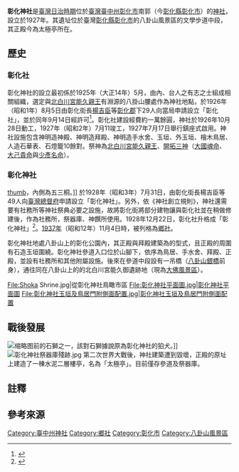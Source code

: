 {{日本神社
| name=彰化神社
| img= File:彰化神社.jpg
| img_capt = 
| image_width = 260
| nihongo = 彰化神社
| hiragana =しょうかじんじゃ
| romaji =Shōka Jinja
| location=臺灣臺中州彰化市南郭
| god=能久親王<br/>大国魂命<br/>大己貴命<br/>少彦名命
| type=郷社
| struct =  
| open_year=昭和二年（1927年）
| close_year = 
| cere_date =10月28日{{r|社}}
}}
'''彰化神社'''是[[臺灣日治時期|臺灣日治時期]]位於[[臺灣|臺灣]][[臺中州|臺中州]][[彰化市_(州轄市)|彰化市]]南郭（今[[彰化縣|彰化縣]][[彰化市|彰化市]]）的[[神社|神社]]，設立於1927年。其遺址位於臺灣[[彰化縣|彰化縣]][[彰化市|彰化市]]的八卦山風景區的文學步道中段，其正殿今為太極亭所在。

==歷史==

=== 彰化社 ===
彰化神社的設立最初係於1925年（大正14年）5月，由內、台人之有志之士組成相關組織，選定與[[北白川宮能久親王|北白川宮能久親王]]有淵源的八掛山腰處{{NoteTag|1=北白川宮能久親王與[[近衛師團|近衛師團]]抵達彰化時，與抗日勢力在八卦山發生抗爭，但隨即於1895年8月28日早上十點佔領八卦山，將八卦山做為司令部並在此駐軍。於1914年，由時任[[臺中廳|臺中廳]]彰化支廳長[[河東田義一郎|河東田義一郎]]發起設立紀念碑，故設立了高約6公尺的「北白川親王彰化遺跡碑」，碑後有由臺中廳長[[枝德二|枝德二]]撰文，[[吳德功|吳德功]]所寫的碑文：「明治二十八年八月二十八日，近衛師團大勳位北白川親王、帥師鎮彰化，嚴號令肅將士，駐軍三十餘日，而地方以靖，爾來二十年矣，彰化市民感其德，謀立碑於八卦山，以表遺迹，請余文爰敬敘其由來云爾」。此御遺跡地於1933年11月26日被指定為史蹟「北白川宮能久親王殿下彰化御遺跡」<ref>{{Cite book|title=北白川宮能久親王御遺跡|last=臺灣總督府內務局|first=|publisher=|year=1935-12-15|isbn=|location=|pages=}}</ref>。}}作為神社地點，於1926年（昭和1年）8月5日由彰化街長[[楊吉臣|楊吉臣]]等[[彰化郡|彰化郡]]下29人向當局申請設立「彰化社」，並於同年9月14日經許可<ref>{{Cite journal|title=彰化神社之鎮座式與祭典|author=不詳|url=|journal=まこと|issue=|doi=|others=|year=1927-9-1|volume=|page=|pmid=}}</ref>。彰化社建設經費約一萬餘圓，神社於1926年10月28日動工，1927年（昭和2年）7月11竣工，1927年7月17日舉行鎮座式啟用{{r|社}}。神社設施包含神明造神殿、神明造拜殿、神明造手水舍、玉垣、外玉垣、檜木鳥居、人造石華表、石燈籠10餘對。祭神為[[北白川宮能久親王|北白川宮能久親王]]、[[開拓三神|開拓三神]]（[[國魂|大國魂命]]、[[大國主神|大己貴命]]與[[少彥名命|少彥名命]]）。

=== 彰化神社 ===
[[file:Shoka_Shrine_crest.jpg|thumb]]，內側為五三桐。]]
於1928年（昭和3年）7月31日，由彰化街長楊吉臣等49人向[[臺灣總督府|臺灣總督府]]申請設立「彰化神社」。另外，依《神社創立規則》，神社還需要有社務所等神社祭典必要之設施，故將彰化街將部分建物讓與彰化社並在稍做修建後，作為社務所，祭器庫、神饌所使用。1928年12月22日，彰化社升格成「彰化神社」<ref>{{Cite book|title=彰化神社創立許可|last=|first=|publisher=臺灣總督府公文類纂|year=1928|isbn=|location=|pages=}}</ref>。[[1937年臺灣|1937年]]（昭和12年）11月4日時，被列格為[[鄉社|鄉社]]{{r|社}}。

彰化神社地處八卦山上的彰化公園內，其正殿與拜殿建築為{{link-jp|神明造|神明造}}的型式，且正殿的周圍有石造玉垣圍繞。彰化神社參道入口位於山腳下，依序為鳥居、手水舍、拜殿、正殿，並設有社務所和其他附屬設施。後來在參道中段設有一吊橋（[[八卦山銀橋|八卦山銀橋]]前身），通往同在八卦山上的的北白川宮能久御遺跡地（現為[[大佛風景區|大佛風景區]]）。<gallery>
File:Shoka Shrine.jpg|從彰化神社鳥瞰市區
File:彰化神社平面圖.jpg|彰化神社平面圖
File:彰化神社玉垣及鳥居門附側面配置.jpg|彰化神社玉垣及鳥居門附側面配置
</gallery>

==戰後發展==
[[File:彰化鄭成功廟石獅.JPG|缩略图]]前的石獅之一，該對石獅據說原為彰化神社的狛犬。]]
[[File:彰化神社祭器庫殘跡.jpg|thumb]]
第二次世界大戰後，神社建築遭到毀壞，正殿的原址上建造了一棟水泥二層樓亭，名為「太極亭」。目前僅存參道及祭器庫{{NoteTag|原為民宅占用,今已搬遷荒廢除戶。}}。

== 註釋 ==
{{NoteFoot}}

== 參考來源 ==
{{reflist|refs=
<ref name="社">{{cite book |url=http://jdlib.ntl.gov.tw/cgi-bin/gs/gsweb.cgi?ccd=ik3Dwg&o=v0-6# |author=臺灣總督府社會課編 |title=《臺灣に於ける神社及宗教》 |language=ja |publisher=臺灣總督府文教局社會課 |year=1943 |pages=7、11頁 }}{{dead link|date=2017年12月 |bot=InternetArchiveBot |fix-attempted=yes }}</ref>
}}



[[Category:臺中州神社|Category:臺中州神社]]
[[Category:鄉社|Category:鄉社]]
[[Category:彰化市|Category:彰化市]]
[[Category:八卦山風景區|Category:八卦山風景區]]